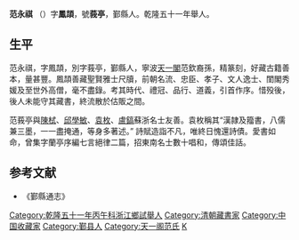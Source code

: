 '''范永祺''' （{{bd|约1727年||1795年||F}}）字'''鳳頡'''，號'''莪亭'''，鄞縣人。乾隆五十一年舉人。

==生平==
范永祺，字鳳頡，別字莪亭，鄞縣人，寧波[[天一閣|天一閣]]范欽裔孫，精篆刻，好藏古籍善本，量甚豐。鳳頡善藏聖賢雅士尺牘，前朝名流、忠臣、孝子、文人逸士、閨閣秀媛及至世外高僧，毫不盡錄。考其時代、禮冠、品行、道義，引首作序。惜殁後，後人未能守其藏書，終流散於估販之間。

范莪亭與[[陳栻|陳栻]]、[[邱學敏|邱學敏]]、[[袁枚|袁枚]]、[[盧鎬|盧鎬]]蘇浙名士友善。袁枚稱其“漢隷及籀書，八儒兼三墨，一一盡掩通，等身多著述。” 詩賦造詣不凡，唯終日愧還詩債。愛書如命，曾集字蘭亭序編七言絕律二篇，招東南名士數十唱和，傳頌佳話。

==参考文献==
*《鄞縣通志》

{{DEFAULTSORT:Fan范}}
[[Category:乾隆五十一年丙午科浙江鄉試舉人|Category:乾隆五十一年丙午科浙江鄉試舉人]]
[[Category:清朝藏書家|Category:清朝藏書家]]
[[Category:中国收藏家|Category:中国收藏家]]
[[Category:鄞县人|Category:鄞县人]]
[[Category:天一阁范氏|Category:天一阁范氏]]
[[Category:范姓|K]]